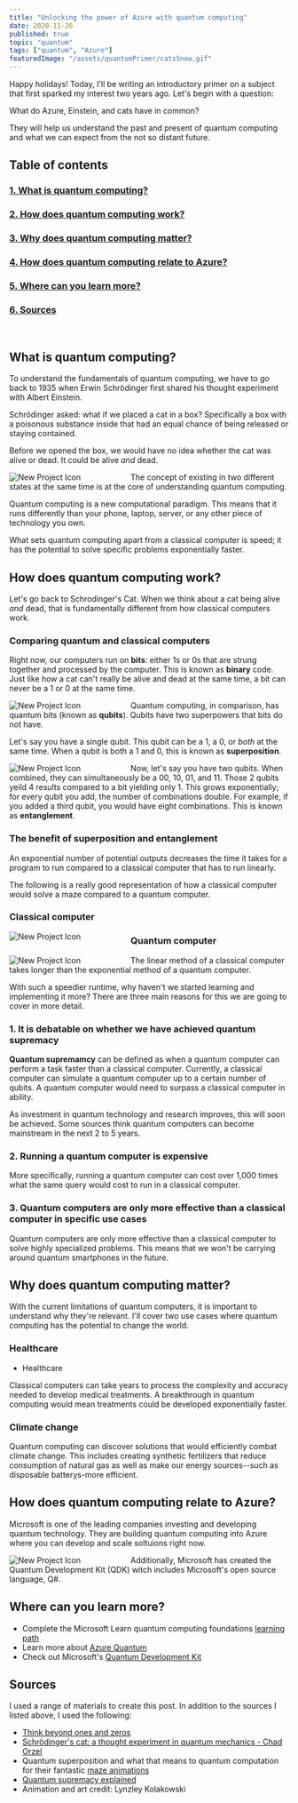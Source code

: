 ```yaml
---
title: "Unlocking the power of Azure with quantum computing"
date: 2020-11-26
published: true
topic: "quantum"
tags: ["quantum", "Azure"]
featuredImage: "/assets/quantumPrimer/catsSnow.gif"
---
```


Happy holidays! Today, I'll be writing an introductory primer on a subject that first sparked my interest two years ago. Let's begin with a question:

What do Azure, Einstein, and cats have in common?

They will help us understand the past and present of quantum computing and what we can expect from the not so distant future.

## Table of contents

### [1. What is quantum computing?](#what)

### [2. How does quantum computing work?](#work)

### [3. Why does quantum computing matter?](#matter)

### [4. How does quantum computing relate to Azure?](#Azure)

### [5. Where can you learn more?](#learn)

### [6. Sources](#source)

<br />

## <a name='what'>What is quantum computing?</a>

To understand the fundamentals of quantum computing, we have to go back to 1935 when Erwin Schrödinger first shared his thought experiment with Albert Einstein.

Schrödinger asked: what if we placed a cat in a box? Specifically a box with a poisonous substance inside that had an equal chance of being released or staying contained.

Before we opened the box, we would have no idea whether the cat was alive or dead. It could be alive _and_ dead.

<img
  src="/assets/quantumPrimer/catsSnow.gif"
  alt="New Project Icon"
  style="float: left; margin-right: 90px;"
/>

The concept of existing in two different states at the same time is at the core of understanding quantum computing.

Quantum computing is a new computational paradigm. This means that it runs differently than your phone, laptop, server, or any other piece of technology you own.

What sets quantum computing apart from a classical computer is speed; it has the potential to solve specific problems exponentially faster.

## <a name='work'>How does quantum computing work?</a>

Let's go back to Schrodinger's Cat. When we think about a cat being alive _and_ dead, that is fundamentally different from how classical computers work.

### Comparing quantum and classical computers

Right now, our computers run on **bits**: either 1s or 0s that are strung together and processed by the computer. This is known as **binary** code. Just like how a cat can't really be alive and dead at the same time, a bit can never be a 1 or 0 at the same time.

<img
  src="/assets/quantumPrimer/laptop.png"
  alt="New Project Icon"
  style="float: left; margin-right: 90px;"
/>

Quantum computing, in comparison, has quantum bits (known as **qubits**). Qubits have two superpowers that bits do not have.

Let's say you have a single qubit. This qubit can be a 1, a 0, or _both_ at the same time. When a qubit is both a 1 and 0, this is known as **superposition**.

<img
  src="/assets/quantumPrimer/superposition.png"
  alt="New Project Icon"
  style="float: left; margin-right: 90px;"
/>

Now, let's say you have two qubits. When combined, they can simultaneously be a 00,
10, 01, and 11. Those 2 qubits yeild 4 results compared to a bit yielding only 1.
This grows exponentially; for every qubit you add, the number of combinations double.
For example, if you added a third qubit, you would have eight combinations. This
is known as **entanglement**.

### The benefit of superposition and entanglement

An exponential number of potential outputs decreases the time it takes for a program to run compared to a classical computer that has to run linearly.

The following is a really good representation of how a classical computer would solve a maze compared to a quantum computer.

### Classical computer

<img
  src="/assets/quantumPrimer/binaryMaze.gif"
  alt="New Project Icon"
  style="float: left; margin-right: 90px;"
/>

### Quantum computer

<img
  src="/assets/quantumPrimer/quantumMaze.gif"
  alt="New Project Icon"
  style="float: left; margin-right: 90px;"
/>

The linear method of a classical computer takes longer than the exponential method of a quantum computer.

With such a speedier runtime, why haven't we started learning and implementing it more? There are three main reasons for this we are going to cover in more detail.

### 1. It is debatable on whether we have achieved quantum supremacy

**Quantum supremamcy** can be defined as when a quantum computer can perform a task faster than a classical computer. Currently, a classical computer can simulate a quantum computer up to a certain number of qubits. A quantum computer would need to surpass a classical computer in ability.

As investment in quantum technology and research improves, this will soon be achieved. Some sources think quantum computers can become mainstream in the next 2 to 5 years.

### 2. Running a quantum computer is expensive

More specifically, running a quantum computer can cost over 1,000 times what the same query would cost to run in a classical computer.

### 3. Quantum computers are only more effective than a classical computer in specific use cases

Quantum computers are only more effective than a classical computer to solve highly specialized problems. This means that we won't be carrying around quantum smartphones in the future.

## <a name='matter'>Why does quantum computing matter?</a>

With the current limitations of quantum computers, it is important to understand why they're relevant. I'll cover two use cases where quantum computing has the potential to change the world.

### Healthcare

- Healthcare

Classical computers can take years to process the complexity and accuracy needed to develop medical treatments. A breakthrough in quantum computing would mean treatments could be developed exponentially faster.

### Climate change

Quantum computing can discover solutions that would efficiently combat climate change. This includes creating synthetic fertilizers that reduce consumption of natural gas as well as make our energy sources--such as disposable batterys-more efficient.

## <a name='Azure'>How does quantum computing relate to Azure?</a>

Microsoft is one of the leading companies investing and developing quantum technology. They are building quantum computing into Azure where you can develop and scale soltuions right now.

<img
  src="/assets/quantumPrimer/qdk.webp"
  alt="New Project Icon"
  style="float: left; margin-right: 90px;"
/>

Additionally, Microsoft has created the Quantum Development Kit (QDK) witch includes Microsoft's open source language, Q#.

## <a name='learn'>Where can you learn more?</a>

- Complete the Microsoft Learn quantum computing foundations [learning path](https://docs.microsoft.com/en-us/learn/paths/quantum-computing-fundamentals/)
- Learn more about [Azure Quantum](https://azure.microsoft.com/en-us/services/quantum/)
- Check out Microsoft's [Quantum Development Kit](https://www.microsoft.com/en-us/quantum/development-kit)

## <a name='source'>Sources</a>

I used a range of materials to create this post. In addition to the sources I listed above, I used the following:

- [Think beyond ones and zeros](https://www.accenture.com/_acnmedia/PDF-54/Accenture-807510-Quantum-Computing-RGB-V02.pdf)
- [Schrödinger's cat: a thought experiment in quantum mechanics - Chad Orzel](https://www.youtube.com/watch?v=UjaAxUO6-Uw&ab_channel=TED-Ed)
- Quantum superposition and what that means to quantum computation for their fantastic [maze animations](https://becominghuman.ai/quantum-superposition-and-what-that-means-to-quantum-computation-3fbb5a711b9a)
- [Quantum supremacy explained](https://www.youtube.com/watch?v=90U_SmKyfGI&ab_channel=DoS-DomainofScience)
- Animation and art credit: Lynzley Kolakowski
